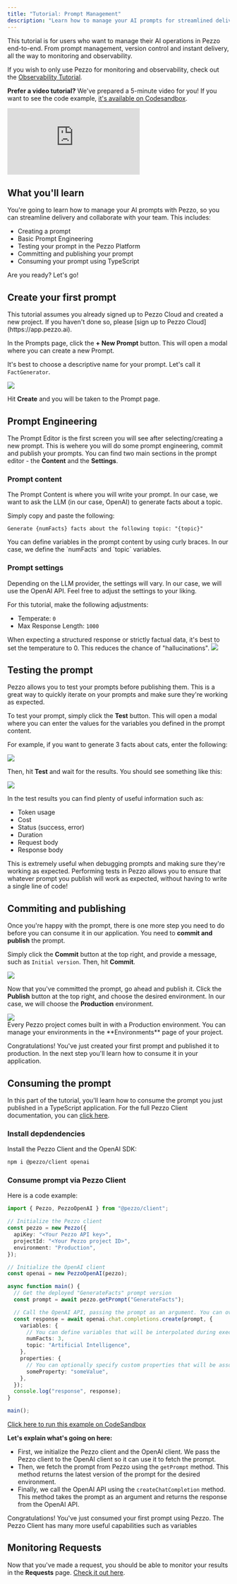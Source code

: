 ```yaml
---
title: "Tutorial: Prompt Management"
description: "Learn how to manage your AI prompts for streamlined delivery with Pezzo in less than 5 minutes!"
---
```

<Tip>
This tutorial is for users who want to manage their AI operations in Pezzo end-to-end. From prompt management, version control and instant delivery, all the way to monitoring and observability.

If you wish to only use Pezzo for monitoring and observability, check out the [Observability Tutorial](/introduction/tutorial-observability/overview).
</Tip>

**Prefer a video tutorial?** We've prepared a 5-minute video for you! If you want to see the code example, [it's available on Codesandbox](https://codesandbox.io/p/sandbox/pezzo-example-prompt-management-qv5f86?file=%2Fsrc%2Fapp.ts%3A1%2C1).

<div style={{
  position: "relative",
  paddingBottom: "62.5%",
  height: 0
}}>
  <iframe
    src="https://www.loom.com/embed/4d7fe830a03943c190a22fbe4704926f?sid=d0312d90-9b34-46d2-bdbd-938911e2ac76"
    frameborder="0"
    webkitallowfullscreen
    mozallowfullscreen
    allowfullscreen
    style={{ position: "absolute", top: 0, left: 0, width: "100%", height: "100%" }}
  ></iframe>
</div>

## What you'll learn
You're going to learn how to manage your AI prompts with Pezzo, so you can streamline delivery and collaborate with your team. This includes:

- Creating a prompt
- Basic Prompt Engineering
- Testing your prompt in the Pezzo Platform
- Committing and publishing your prompt
- Consuming your prompt using TypeScript

Are you ready? Let's go!

## Create your first prompt
<Note>
This tutorial assumes you already signed up to Pezzo Cloud and created a new project. If you haven't done so, please [sign up to Pezzo Cloud](https://app.pezzo.ai).
</Note>

In the Prompts page, click the **+ New Prompt** button. This will open a modal where you can create a new Prompt.

It's best to choose a descriptive name for your prompt. Let's call it `FactGenerator`.

<Frame caption="New Prompt Modal" style={{ maxWidth: 500 }}>
  <img src="/introduction/tutorial-prompt-management/modal-new-prompt.png" />
</Frame>

Hit **Create** and you will be taken to the Prompt page.

## Prompt Engineering

The Prompt Editor is the first screen you will see after selecting/creating a new prompt. This is wehere you will do some prompt engineering, commit and publish your prompts. You can find two main sections in the prompt editor - the **Content** and the **Settings**.

### Prompt content

The Prompt Content is where you will write your prompt. In our case, we want to ask the LLM (in our case, OpenAI) to generate facts about a topic.

Simply copy and paste the following:

```plaintext
Generate {numFacts} facts about the following topic: "{topic}"
```

<Tip>
You can define variables in the prompt content by using curly braces. In our case, we define the `numFacts` and `topic` variables.
</Tip>

### Prompt settings
Depending on the LLM provider, the settings will vary. In our case, we will use the OpenAI API. Feel free to adjust the settings to your liking.

For this tutorial, make the following adjustments:
- Temperate: `0`
- Max Response Length: `1000`

<Tip>
When expecting a structured response or strictly factual data, it's best to set the temperature to 0. This reduces the chance of "hallucinations".
</Tip>

<Frame caption="The Prompt Editor after defining the content and settings">
  <img src="/introduction/tutorial-prompt-management/before-commit.png" />
</Frame>

## Testing the prompt
Pezzo allows you to test your prompts before publishing them. This is a great way to quickly iterate on your prompts and make sure they're working as expected.

To test your prompt, simply click the **Test** button. This will open a modal where you can enter the values for the variables you defined in the prompt content.

For example, if you want to generate 3 facts about cats, enter the following:

<Frame style={{ maxWidth: 500 }}>
  <img src="/introduction/tutorial-prompt-management/test-variables-modal.png" />
</Frame>

Then, hit **Test** and wait for the results. You should see something like this:

<Frame caption="Prompt Test Results" style={{ maxWidth: 500 }}>
  <img src="/introduction/tutorial-prompt-management/prompt-test-results.png" />
</Frame>

In the test results you can find plenty of useful information such as:
- Token usage
- Cost
- Status (success, error)
- Duration
- Request body
- Response body

This is extremely useful when debugging prompts and making sure they're working as expected. Performing tests in Pezzo allows you to ensure that whatever prompt you publish will work as expected, without having to write a single line of code!

## Commiting and publishing

Once you're happy with the prompt, there is one more step you need to do before you can consume it in our application. You need to **commit and publish** the prompt.

Simply click the **Commit** button at the top right, and provide a message, such as `Initial version`. Then, hit **Commit**.

<Frame caption="Commit Modal" style={{ maxWidth: 500 }}>
  <img src="/introduction/tutorial-prompt-management/commit-modal.png" />
</Frame>

Now that you've committed the prompt, go ahead and publish it. Click the **Publish** button at the top right, and choose the desired environment. In our case, we will choose the **Production** environment.

<Frame caption="Publish Modal" style={{ maxWidth: 500 }}>
  <img src="/introduction/tutorial-prompt-management/publish-modal.png" />
</Frame>
<br />
<Info>
Every Pezzo project comes built in with a Production environment. You can manage your environments in the **Environments** page of your project.
</Info>

Congratulations! You've just created your first prompt and published it to production. In the next step you'll learn how to consume it in your application.

## Consuming the prompt

In this part of the tutorial, you'll learn how to consume the prompt you just published in a TypeScript application. For the full Pezzo Client documentation, you can [click here](http://localhost:3200/client/pezzo-client).

### Install depdendencies

Install the Pezzo Client and the OpenAI SDK:

```bash
npm i @pezzo/client openai
```

### Consume prompt via Pezzo Client

Here is a code example:

```ts app.ts
import { Pezzo, PezzoOpenAI } from "@pezzo/client";

// Initialize the Pezzo client
const pezzo = new Pezzo({
  apiKey: "<Your Pezzo API key>",
  projectId: "<Your Pezzo project ID>",
  environment: "Production",
});

// Initialize the OpenAI client
const openai = new PezzoOpenAI(pezzo);

async function main() {
  // Get the deployed "GenerateFacts" prompt version
  const prompt = await pezzo.getPrompt("GenerateFacts");

  // Call the OpenAI API, passing the prompt as an argument. You can override parameters if you wish.
  const response = await openai.chat.completions.create(prompt, {
    variables: {
      // You can define variables that will be interpolated during execution.
      numFacts: 3,
      topic: "Artificial Intelligence",
    },
    properties: {
      // You can optionally specify custom properties that will be associated with the request.
      someProperty: "someValue",
    },
  });
  console.log("response", response);
}

main();
```

[Click here to run this example on CodeSandbox](https://codesandbox.io/p/sandbox/pezzo-example-prompt-management-qv5f86?file=%2Fsrc%2Fapp.ts%3A1%2C1)

**Let's explain what's going on here:**

- First, we initialize the Pezzo client and the OpenAI client. We pass the Pezzo client to the OpenAI client so it can use it to fetch the prompt.
- Then, we fetch the prompt from Pezzo using the `getPrompt` method. This method returns the latest version of the prompt for the desired environment.
- Finally, we call the OpenAI API using the `createChatCompletion` method. This method takes the prompt as an argument and returns the response from the OpenAI API.

Congratulations! You've just consumed your first prompt using Pezzo. The Pezzo Client has many more useful capabilities such as variables

## Monitoring Requests

Now that you've made a request, you should be able to monitor your results in the **Requests** page. [Check it out here](/platform/observability/requests).

